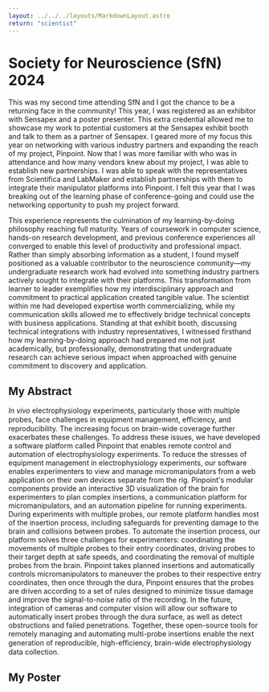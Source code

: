 ```yaml
---
layout: ../../../layouts/MarkdownLayout.astro
return: "scientist"
---
```


# Society for Neuroscience (SfN) 2024

This was my second time attending SfN and I got the chance to be a returning face in the community! This year, I was registered as an exhibitor with Sensapex and a poster presenter. This extra credential allowed me to showcase my work to potential customers at the Sensapex exhibit booth and talk to them as a partner of Sensapex. I geared more of my focus this year on networking with various industry partners and expanding the reach of my project, Pinpoint. Now that I was more familiar with who was in attendance and how many vendors knew about my project, I was able to establish new partnerships. I was able to speak with the representatives from Scientifica and LabMaker and establish partnerships with them to integrate their manipulator platforms into Pinpoint. I felt this year that I was breaking out of the learning phase of conference-going and could use the networking opportunity to push my project forward.

This experience represents the culmination of my learning-by-doing philosophy reaching full maturity. Years of coursework in computer science, hands-on research development, and previous conference experiences all converged to enable this level of productivity and professional impact. Rather than simply absorbing information as a student, I found myself positioned as a valuable contributor to the neuroscience community—my undergraduate research work had evolved into something industry partners actively sought to integrate with their platforms. This transformation from learner to leader exemplifies how my interdisciplinary approach and commitment to practical application created tangible value. The scientist within me had developed expertise worth commercializing, while my communication skills allowed me to effectively bridge technical concepts with business applications. Standing at that exhibit booth, discussing technical integrations with industry representatives, I witnessed firsthand how my learning-by-doing approach had prepared me not just academically, but professionally, demonstrating that undergraduate research can achieve serious impact when approached with genuine commitment to discovery and application.

## My Abstract
*In vivo* electrophysiology experiments, particularly those with multiple probes, face challenges in equipment management, eﬃciency, and
reproducibility. The increasing focus on brain-wide coverage further exacerbates these challenges. To address these issues, we have developed a
software platform called Pinpoint that enables remote control and automation of electrophysiology experiments. To reduce the stresses of equipment
management in electrophysiology experiments, our software enables experimenters to view and manage micromanipulators from a web application on
their own devices separate from the rig. Pinpoint's modular components provide an interactive 3D visualization of the brain for experimenters to plan
complex insertions, a communication platform for micromanipulators, and an automation pipeline for running experiments. During experiments with
multiple probes, our remote platform handles most of the insertion process, including safeguards for preventing damage to the brain and collisions
between probes. To automate the insertion process, our platform solves three challenges for experimenters: coordinating the movements of multiple
probes to their entry coordinates, driving probes to their target depth at safe speeds, and coordinating the removal of multiple probes from the brain.
Pinpoint takes planned insertions and automatically controls micromanipulators to maneuver the probes to their respective entry coordinates, then
once through the dura, Pinpoint ensures that the probes are driven according to a set of rules designed to minimize tissue damage and improve the
signal-to-noise ratio of the recording. In the future, integration of cameras and computer vision will allow our software to automatically insert probes
through the dura surface, as well as detect obstructions and failed penetrations. Together, these open-source tools for remotely managing and
automating multi-probe insertions enable the next generation of reproducible, high-eﬃciency, brain-wide electrophysiology data collection.

## My Poster
<PdfViewer path="sfn24"/>
